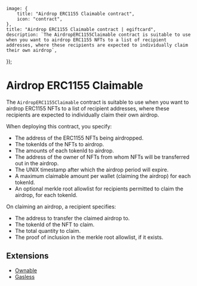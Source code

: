 
	image: {
		title: "Airdrop ERC1155 Claimable contract",
		icon: "contract",
	},
	title: "Airdrop ERC1155 Claimable contract | egiftcard",
	description: `The AirdropERC1155Claimable contract is suitable to use when you want to airdrop ERC1155 NFTs to a list of recipient addresses, where these recipients are expected to individually claim their own airdrop`,
});

# Airdrop ERC1155 Claimable

The `AirdropERC1155Claimable` contract is suitable to use when you want to airdrop ERC1155 NFTs to a list of recipient addresses, where these recipients are expected to individually claim their own airdrop.

When deploying this contract, you specify:

- The address of the ERC1155 NFTs being airdropped.
- The tokenIds of the NFTs to airdrop.
- The amounts of each tokenId to airdrop.
- The address of the owner of NFTs from whom NFTs will be transferred out in the airdrop.
- The UNIX timestamp after which the airdrop period will expire.
- A maximum claimable amount per wallet (claiming the airdrop) for each tokenId.
- An optional merkle root allowlist for recipients permitted to claim the airdrop, for each tokenId.

On claiming an airdrop, a recipient specifies:

- The address to transfer the claimed airdrop to.
- The tokenId of the NFT to claim.
- The total quantity to claim.
- The proof of inclusion in the merkle root allowlist, if it exists.

## Extensions

- [Ownable](/contracts/build/extensions/general/Ownable)
- [Gasless](/contracts/build/extensions)
